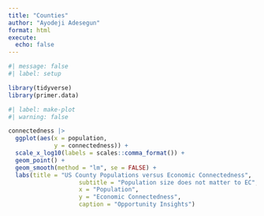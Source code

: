 ```yaml
---
title: "Counties"
author: "Ayodeji Adesegun"
format: html
execute: 
  echo: false
---
```


```r
#| message: false
#| label: setup

library(tidyverse)
library(primer.data)
```

```r
#| label: make-plot
#| warning: false

connectedness |> 
  ggplot(aes(x = population,
             y = connectedness)) +
  scale_x_log10(labels = scales::comma_format()) +
  geom_point() +
  geom_smooth(method = "lm", se = FALSE) +
  labs(title = "US County Populations versus Economic Connectedness", 
                    subtitle = "Population size does not matter to EC",
                    x = "Population",
                    y = "Economic Connectedness",
                    caption = "Opportunity Insights")
```

